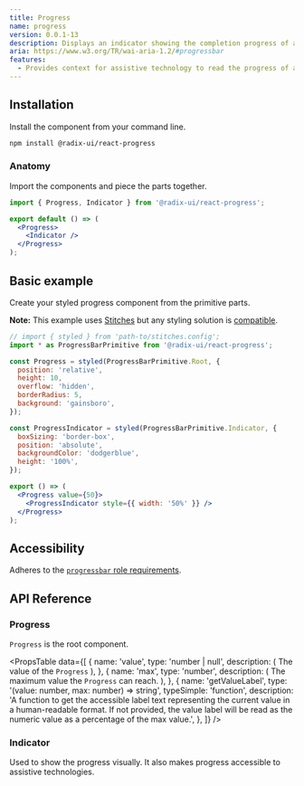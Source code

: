```yaml
---
title: Progress
name: progress
version: 0.0.1-13
description: Displays an indicator showing the completion progress of a task, typically displayed as a progress bar.
aria: https://www.w3.org/TR/wai-aria-1.2/#progressbar
features:
  - Provides context for assistive technology to read the progress of a task.
---
```



<HeroSlot>
  <ProgressHero />
</HeroSlot>

## Installation

Install the component from your command line.

```bash
npm install @radix-ui/react-progress
```

### Anatomy

Import the components and piece the parts together.

```jsx
import { Progress, Indicator } from '@radix-ui/react-progress';

export default () => (
  <Progress>
    <Indicator />
  </Progress>
);
```

## Basic example

Create your styled progress component from the primitive parts.

**Note:** This example uses [Stitches](https://stitches.dev) but any styling solution is [compatible](../overview/styling).

```jsx live manual
// import { styled } from 'path-to/stitches.config';
import * as ProgressBarPrimitive from '@radix-ui/react-progress';

const Progress = styled(ProgressBarPrimitive.Root, {
  position: 'relative',
  height: 10,
  overflow: 'hidden',
  borderRadius: 5,
  background: 'gainsboro',
});

const ProgressIndicator = styled(ProgressBarPrimitive.Indicator, {
  boxSizing: 'border-box',
  position: 'absolute',
  backgroundColor: 'dodgerblue',
  height: '100%',
});

export () => (
  <Progress value={50}>
    <ProgressIndicator style={{ width: '50%' }} />
  </Progress>
);
```

## Accessibility

Adheres to the [`progressbar` role requirements](https://www.w3.org/TR/wai-aria-1.2/#progressbar).

## API Reference

### Progress

`Progress` is the root component.

<PropsTable
  data={[
    {
      name: 'value',
      type: 'number | null',
      description: (
        <span>
          The value of the <Code>Progress</Code>
        </span>
      ),
    },
    {
      name: 'max',
      type: 'number',
      description: (
        <span>
          The maximum value the <Code>Progress</Code> can reach.
        </span>
      ),
    },
    {
      name: 'getValueLabel',
      type: '(value: number, max: number) => string',
      typeSimple: 'function',
      description:
        'A function to get the accessible label text representing the current value in a human-readable format. If not provided, the value label will be read as the numeric value as a percentage of the max value.',
    },
  ]}
/>

### Indicator

Used to show the progress visually. It also makes progress accessible to assistive technologies.
